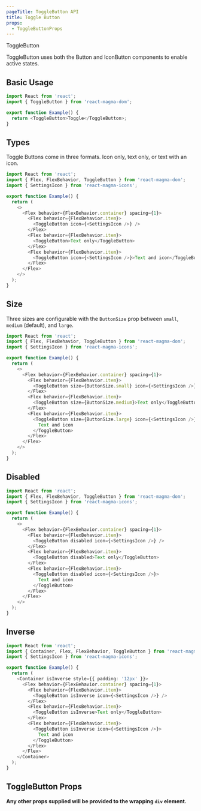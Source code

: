 ```yaml
---
pageTitle: ToggleButton API
title: Toggle Button
props:
  - ToggleButtonProps
---
```


<DocsHeading type="api">ToggleButton</DocsHeading>

ToggleButton uses both the Button and IconButton components to enable active states.

## Basic Usage

```typescript
import React from 'react';
import { ToggleButton } from 'react-magma-dom';

export function Example() {
  return <ToggleButton>Toggle</ToggleButton>;
}
```

## Types

Toggle Buttons come in three formats. Icon only, text only, or text with an icon.

```typescript
import React from 'react';
import { Flex, FlexBehavior, ToggleButton } from 'react-magma-dom';
import { SettingsIcon } from 'react-magma-icons';

export function Example() {
  return (
    <>
      <Flex behavior={FlexBehavior.container} spacing={1}>
        <Flex behavior={FlexBehavior.item}>
          <ToggleButton icon={<SettingsIcon />} />
        </Flex>
        <Flex behavior={FlexBehavior.item}>
          <ToggleButton>Text only</ToggleButton>
        </Flex>
        <Flex behavior={FlexBehavior.item}>
          <ToggleButton icon={<SettingsIcon />}>Text and icon</ToggleButton>
        </Flex>
      </Flex>
    </>
  );
}
```

## Size

Three sizes are configurable with the `ButtonSize` prop between `small`, `medium` (default), and `large`.

```typescript
import React from 'react';
import { Flex, FlexBehavior, ToggleButton } from 'react-magma-dom';
import { SettingsIcon } from 'react-magma-icons';

export function Example() {
  return (
    <>
      <Flex behavior={FlexBehavior.container} spacing={1}>
        <Flex behavior={FlexBehavior.item}>
          <ToggleButton size={ButtonSize.small} icon={<SettingsIcon />} />
        </Flex>
        <Flex behavior={FlexBehavior.item}>
          <ToggleButton size={ButtonSize.medium}>Text only</ToggleButton>
        </Flex>
        <Flex behavior={FlexBehavior.item}>
          <ToggleButton size={ButtonSize.large} icon={<SettingsIcon />}>
            Text and icon
          </ToggleButton>
        </Flex>
      </Flex>
    </>
  );
}
```

## Disabled

```typescript
import React from 'react';
import { Flex, FlexBehavior, ToggleButton } from 'react-magma-dom';
import { SettingsIcon } from 'react-magma-icons';

export function Example() {
  return (
    <>
      <Flex behavior={FlexBehavior.container} spacing={1}>
        <Flex behavior={FlexBehavior.item}>
          <ToggleButton disabled icon={<SettingsIcon />} />
        </Flex>
        <Flex behavior={FlexBehavior.item}>
          <ToggleButton disabled>Text only</ToggleButton>
        </Flex>
        <Flex behavior={FlexBehavior.item}>
          <ToggleButton disabled icon={<SettingsIcon />}>
            Text and icon
          </ToggleButton>
        </Flex>
      </Flex>
    </>
  );
}
```

## Inverse

```typescript
import React from 'react';
import { Container, Flex, FlexBehavior, ToggleButton } from 'react-magma-dom';
import { SettingsIcon } from 'react-magma-icons';

export function Example() {
  return (
    <Container isInverse style={{ padding: '12px' }}>
      <Flex behavior={FlexBehavior.container} spacing={1}>
        <Flex behavior={FlexBehavior.item}>
          <ToggleButton isInverse icon={<SettingsIcon />} />
        </Flex>
        <Flex behavior={FlexBehavior.item}>
          <ToggleButton isInverse>Text only</ToggleButton>
        </Flex>
        <Flex behavior={FlexBehavior.item}>
          <ToggleButton isInverse icon={<SettingsIcon />}>
            Text and icon
          </ToggleButton>
        </Flex>
      </Flex>
    </Container>
  );
}
```

## ToggleButton Props

**Any other props supplied will be provided to the wrapping `div` element.**

<ToggleButtonProps />

